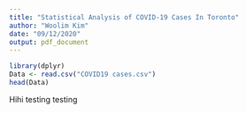 ---
title: "Statistical Analysis of COVID-19 Cases In Toronto"
author: "Woolim Kim"
date: "09/12/2020"
output: pdf_document
---

```{r}
library(dplyr)
Data <- read.csv("COVID19 cases.csv")
head(Data)
```

Hihi testing testing
